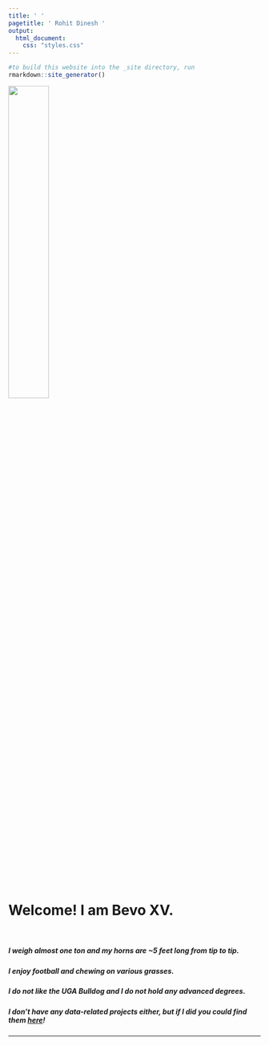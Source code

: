 ```yaml
---
title: ' '
pagetitle: ' Rohit Dinesh '
output: 
  html_document: 
    css: "styles.css"
---
```


```R
#to build this website into the _site directory, run
rmarkdown::site_generator()
```
 
<img src="avatar.png" style=width:40% class="img-circle">

<br>

# Welcome! I am Bevo XV. 
  
</br>

##### I weigh almost one ton and my horns are ~5 feet long from tip to tip.

##### I enjoy football and chewing on various grasses. 

##### I do not like the UGA Bulldog and I do not hold any advanced degrees.  

##### I don't have any data-related projects either, but if I did you could find them [here](/portfolio)!

---
